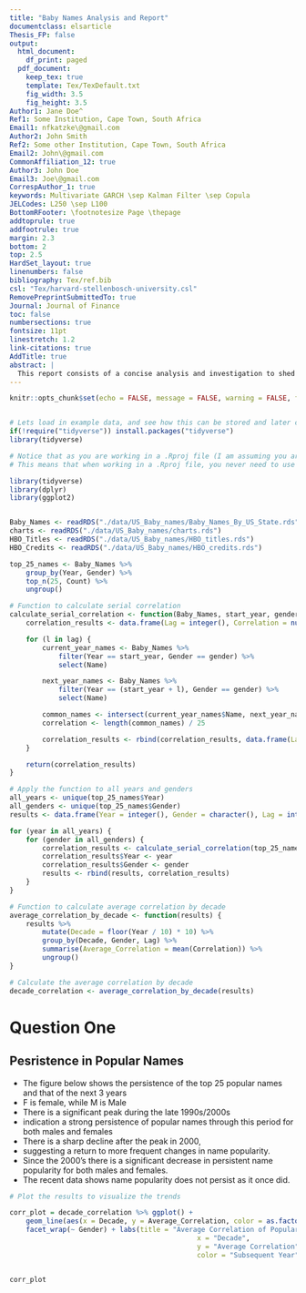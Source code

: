 ```yaml
---
title: "Baby Names Analysis and Report"
documentclass: elsarticle
Thesis_FP: false
output:
  html_document:
    df_print: paged
  pdf_document:
    keep_tex: true
    template: Tex/TexDefault.txt
    fig_width: 3.5
    fig_height: 3.5
Author1: Jane Doe^
Ref1: Some Institution, Cape Town, South Africa
Email1: nfkatzke\@gmail.com
Author2: John Smith
Ref2: Some other Institution, Cape Town, South Africa
Email2: John\@gmail.com
CommonAffiliation_12: true
Author3: John Doe
Email3: Joe\@gmail.com
CorrespAuthor_1: true
keywords: Multivariate GARCH \sep Kalman Filter \sep Copula
JELCodes: L250 \sep L100
BottomRFooter: \footnotesize Page \thepage
addtoprule: true
addfootrule: true
margin: 2.3
bottom: 2
top: 2.5
HardSet_layout: true
linenumbers: false
bibliography: Tex/ref.bib
csl: "Tex/harvard-stellenbosch-university.csl"
RemovePreprintSubmittedTo: true
Journal: Journal of Finance
toc: false
numbersections: true
fontsize: 11pt
linestretch: 1.2
link-citations: true
AddTitle: true
abstract: |
  This report consists of a concise analysis and investigation to shed light on the factors affecting baby names. This is specficially done for a New York based kids' toy design agency.
---
```




```r
knitr::opts_chunk$set(echo = FALSE, message = FALSE, warning = FALSE, fig.width = 6, fig.height = 5, fig.pos="H", fig.pos = 'H')


# Lets load in example data, and see how this can be stored and later called from your 'data' folder.
if(!require("tidyverse")) install.packages("tidyverse")
library(tidyverse)

# Notice that as you are working in a .Rproj file (I am assuming you are) - the relative paths of your directories start at your specified root.
# This means that when working in a .Rproj file, you never need to use getwd() - it is assumed as your base root automatically.

```

```r
library(tidyverse)
library(dplyr)
library(ggplot2)


Baby_Names <- readRDS("./data/US_Baby_names/Baby_Names_By_US_State.rds")
charts <- readRDS("./data/US_Baby_names/charts.rds")
HBO_Titles <- readRDS("./data/US_Baby_names/HBO_titles.rds")
HBO_Credits <- readRDS("./data/US_Baby_names/HBO_credits.rds")

```



```r

top_25_names <- Baby_Names %>%
    group_by(Year, Gender) %>%
    top_n(25, Count) %>%
    ungroup()

# Function to calculate serial correlation
calculate_serial_correlation <- function(Baby_Names, start_year, gender, lag = 1:3) {
    correlation_results <- data.frame(Lag = integer(), Correlation = numeric())

    for (l in lag) {
        current_year_names <- Baby_Names %>%
            filter(Year == start_year, Gender == gender) %>%
            select(Name)

        next_year_names <- Baby_Names %>%
            filter(Year == (start_year + l), Gender == gender) %>%
            select(Name)

        common_names <- intersect(current_year_names$Name, next_year_names$Name)
        correlation <- length(common_names) / 25

        correlation_results <- rbind(correlation_results, data.frame(Lag = l, Correlation = correlation))
    }

    return(correlation_results)
}

# Apply the function to all years and genders
all_years <- unique(top_25_names$Year)
all_genders <- unique(top_25_names$Gender)
results <- data.frame(Year = integer(), Gender = character(), Lag = integer(), Correlation = numeric())

for (year in all_years) {
    for (gender in all_genders) {
        correlation_results <- calculate_serial_correlation(top_25_names, year, gender)
        correlation_results$Year <- year
        correlation_results$Gender <- gender
        results <- rbind(results, correlation_results)
    }
}

# Function to calculate average correlation by decade
average_correlation_by_decade <- function(results) {
    results %>%
        mutate(Decade = floor(Year / 10) * 10) %>%
        group_by(Decade, Gender, Lag) %>%
        summarise(Average_Correlation = mean(Correlation)) %>%
        ungroup()
}

# Calculate the average correlation by decade
decade_correlation <- average_correlation_by_decade(results)
```

# Question One 

## Pesristence in Popular Names

* The figure below shows the persistence of the top 25 popular names and that of the next 3 years
* F is female, while M is Male
* There is a significant peak during the late 1990s/2000s
* indication a strong persistence of popular names through this period for both males and females 
* There is a sharp decline after the peak in 2000, 
* suggesting a return to more frequent changes in name popularity. 
* Since the 2000's there is  a significant decrease in persistent name popularity for both males and females. 
* The recent data shows name popularity does not persist as it once did.

```r

# Plot the results to visualize the trends

corr_plot = decade_correlation %>% ggplot() +
    geom_line(aes(x = Decade, y = Average_Correlation, color = as.factor(Lag)))+
    facet_wrap(~ Gender) + labs(title = "Average Correlation of Popular Names by Decade",
                                              x = "Decade",
                                              y = "Average Correlation",
                                              color = "Subsequent Year")


corr_plot

```



